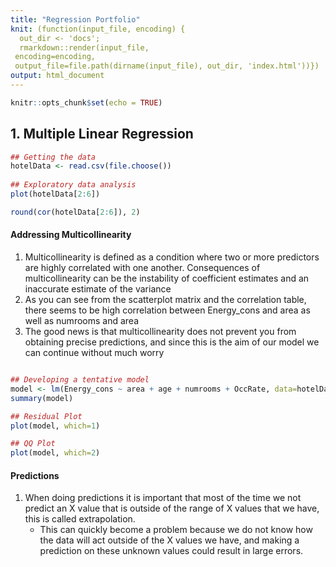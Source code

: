 ```yaml
---
title: "Regression Portfolio"
knit: (function(input_file, encoding) {
  out_dir <- 'docs';
  rmarkdown::render(input_file,
 encoding=encoding,
 output_file=file.path(dirname(input_file), out_dir, 'index.html'))})
output: html_document
---
```


```r
knitr::opts_chunk$set(echo = TRUE)
```

## 1. Multiple Linear Regression

```r
## Getting the data
hotelData <- read.csv(file.choose())
  
## Exploratory data analysis
plot(hotelData[2:6])
```
```r
round(cor(hotelData[2:6]), 2)
```

#### Addressing Multicollinearity
1. Multicollinearity is defined as a condition where two or more predictors are highly correlated with one another. Consequences of multicollinearity can be the instability of coefficient estimates and an inaccurate estimate of the variance
2. As you can see from the scatterplot matrix and the correlation table, there seems to be high correlation between Energy_cons and area as well as numrooms and area
3. The good news is that multicollinearity does not prevent you from obtaining precise predictions, and since this is the aim of our model we can continue without much worry

```r

```

```r
## Developing a tentative model
model <- lm(Energy_cons ~ area + age + numrooms + OccRate, data=hotelData)
summary(model)
```



```r
## Residual Plot
plot(model, which=1)

```
```r
## QQ Plot
plot(model, which=2)
```



#### Predictions
1. When doing predictions it is important that most of the time we not predict an X value that is outside of the range of X values that we have, this is called extrapolation. 
    * This can quickly become a problem because we do not know how the data will act outside of the X values we have, and making a prediction on these unknown values could result in large errors. 
 






